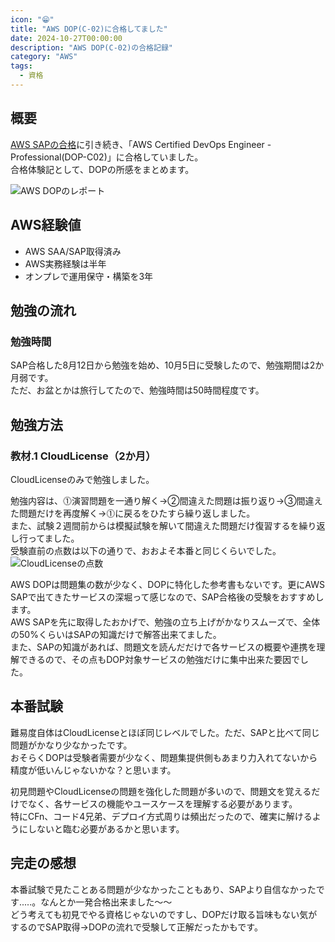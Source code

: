```yaml
---
icon: "😁"
title: "AWS DOP(C-02)に合格してました"
date: 2024-10-27T00:00:00
description: "AWS DOP(C-02)の合格記録"
category: "AWS"
tags:
  - 資格
---
```

## 概要
[AWS SAPの合格](https://sori883.dev/posts/aws_sap_c02_passrecord/)に引き続き、「AWS Certified DevOps Engineer - Professional(DOP-C02)」に合格していました。  
合格体験記として、DOPの所感をまとめます。  

![AWS DOPのレポート](./aws_dop_report.webp)

## AWS経験値

- AWS SAA/SAP取得済み
- AWS実務経験は半年
- オンプレで運用保守・構築を3年

## 勉強の流れ
### 勉強時間
SAP合格した8月12日から勉強を始め、10月5日に受験したので、勉強期間は2か月弱です。  
ただ、お盆とかは旅行してたので、勉強時間は50時間程度です。  

## 勉強方法
### 教材.1 CloudLicense（2か月）
CloudLicenseのみで勉強しました。  
<ExLinkCard url="https://cloud-license.com/" />

勉強内容は、⓵演習問題を一通り解く→②間違えた問題は振り返り→③間違えた問題だけを再度解く→⓵に戻るをひたすら繰り返しました。  
また、試験２週間前からは模擬試験を解いて間違えた問題だけ復習するを繰り返し行ってました。  
受験直前の点数は以下の通りで、おおよそ本番と同じくらいでした。  
![CloudLicenseの点数](./aws_dop_cl.webp)

AWS DOPは問題集の数が少なく、DOPに特化した参考書もないです。更にAWS SAPで出てきたサービスの深堀って感じなので、SAP合格後の受験をおすすめします。   
AWS SAPを先に取得したおかげで、勉強の立ち上げがかなりスムーズで、全体の50%くらいはSAPの知識だけで解答出来てました。  
また、SAPの知識があれば、問題文を読んだだけで各サービスの概要や連携を理解できるので、その点もDOP対象サービスの勉強だけに集中出来た要因でした。  

## 本番試験
難易度自体はCloudLicenseとほぼ同じレベルでした。ただ、SAPと比べて同じ問題がかなり少なかったです。  
おそらくDOPは受験者需要が少なく、問題集提供側もあまり力入れてないから精度が低いんじゃないかな？と思います。  

初見問題やCloudLicenseの問題を強化した問題が多いので、問題文を覚えるだけでなく、各サービスの機能やユースケースを理解する必要があります。  
特にCFn、コード4兄弟、デプロイ方式周りは頻出だったので、確実に解けるようにしないと臨む必要があるかと思います。  

## 完走の感想
本番試験で見たことある問題が少なかったこともあり、SAPより自信なかったです.....。なんとか一発合格出来ました～～  
どう考えても初見でやる資格じゃないのですし、DOPだけ取る旨味もない気がするのでSAP取得→DOPの流れで受験して正解だったかもです。    

